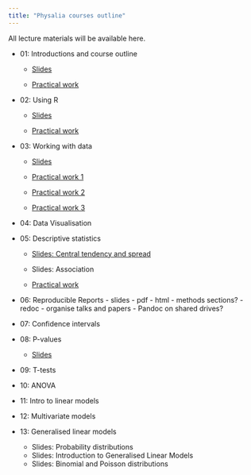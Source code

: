 ```yaml
---
title: "Physalia courses outline"
---
```


All lecture materials will be available here.

- 01: Introductions and course outline
    - [Slides](slides/Intro_01.html)

    - [Practical work](https://ueabio.github.io/data-sci-v1/introduction-to-r-and-rstudio.html)

- 02: Using R
    - [Slides](slides/Intro_02.html)
    
    - [Practical work](https://ueabio.github.io/data-sci-v1/basic-programming.html)

- 03: Working with data
    - [Slides](slides/Data_wrangling_03.html)

    - [Practical work 1](https://ueabio.github.io/data-sci-v1/loading-data.html)
    - [Practical work 2](https://ueabio.github.io/data-sci-v1/data-wrangling-part-one.html)
    - [Practical work 3](https://ueabio.github.io/data-sci-v1/data-wrangling-part-two.html)
    
- 04: Data Visualisation


- 05: Descriptive statistics
    - [Slides: Central tendency and spread](slides/Descriptive_statistics_05.html)
    - Slides: Association

    - [Practical work](https://ueabio.github.io/data-sci-v1/data-insights-part-one.html)

- 06: Reproducible Reports
      - slides
      - pdf
      - html
      - methods sections?
      - redoc 
      - organise talks and papers
      - Pandoc on shared drives?

- 07: Confidence intervals

- 08: P-values
    - [Slides](slides/Probability.html)

- 09: T-tests

- 10: ANOVA

- 11: Intro to linear models

- 12: Multivariate models

- 13: Generalised linear models

  - Slides: Probability distributions
  - Slides: Introduction to Generalised Linear Models
  - Slides: Binomial and Poisson distributions




    
